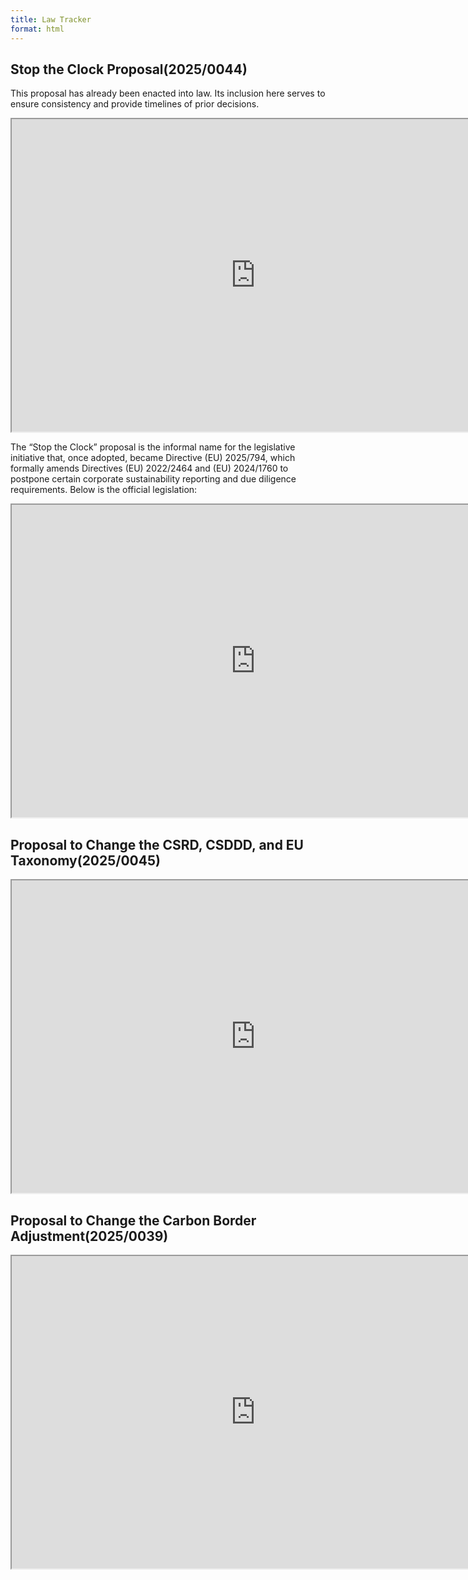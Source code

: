 ```yaml
---
title: Law Tracker
format: html
---
```


## Stop the Clock Proposal(2025/0044) 
This proposal has already been enacted into law. Its inclusion here serves to ensure consistency and provide timelines of prior decisions.

```{=html}
      <iframe width="780" height="500" src="https://law-tracker.europa.eu/procedure/2025_44" title="Stop the Clock Proposal"></iframe>
```

The "Stop the Clock" proposal is the informal name for the legislative initiative that, once adopted, became Directive (EU) 2025/794, which formally amends Directives (EU) 2022/2464 and (EU) 2024/1760 to postpone certain corporate sustainability reporting and due diligence requirements. Below is the official legislation:

```{=html}
      <iframe width="780" height="500" src="https://eur-lex.europa.eu/eli/dir/2025/794" title="Stop the Clock Law"></iframe>
```

## Proposal to Change the CSRD, CSDDD, and EU Taxonomy(2025/0045)

```{=html}
      <iframe width="780" height="500" src="https://law-tracker.europa.eu/procedure/2025_45" title="CSRD and CSDDD Proposal"></iframe>
```

## Proposal to Change the Carbon Border Adjustment(2025/0039)

```{=html}
      <iframe width="780" height="500" src="https://law-tracker.europa.eu/procedure/2025_39" title="CBAM Proposal"></iframe>
```